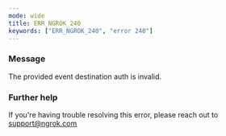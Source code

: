 ```yaml
---
mode: wide
title: ERR_NGROK_240
keywords: ["ERR_NGROK_240", "error 240"]
---
```



### Message

The provided event destination auth is invalid.

<ErrorDetails />

### Further help

If you're having trouble resolving this error, please reach out to [support@ngrok.com](mailto:support@ngrok.com?subject=Help%20with%20ERR_NGROK_240)
